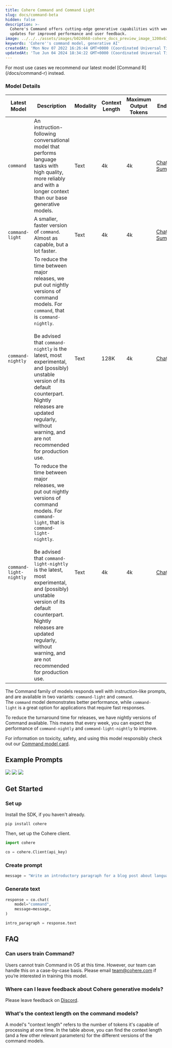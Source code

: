 ```yaml
---
title: Cohere Command and Command Light
slug: docs/command-beta
hidden: false
description: >-
  Cohere's Command offers cutting-edge generative capabilities with weekly
  updates for improved performance and user feedback.
image: ../../../assets/images/b02d668-cohere_docs_preview_image_1200x630_copy.jpg
keywords: 'Cohere''s command model, generative AI'
createdAt: 'Mon Nov 07 2022 16:26:44 GMT+0000 (Coordinated Universal Time)'
updatedAt: 'Tue Jun 04 2024 18:34:22 GMT+0000 (Coordinated Universal Time)'
---
```

<Info title="Note">  
 For most use cases we recommend our latest model [Command R](/docs/command-r) instead.
</Info>


### Model Details
| Latest Model              | Description                                                                                                                                                                                                                                                                                                                                                                                           | Modality               | Context Length | Maximum Output Tokens | Endpoints                                                         |
|---------------------------|-------------------------------------------------------------------------------------------------------------------------------------------------------------------------------------------------------------------------------------------------------------------------------------------------------------------------------------------------------------------------------------------------------|------------------------|----------------|-----------------------|-------------------------------------------------------------------|
| `command`                 | An instruction-following conversational model that performs language tasks with high quality, more reliably and with a longer context than our base generative models.                                                                                                                                                                                                                                |  Text                  | 4k             | 4k                    | [Chat](/reference/chat),  <br/>[Summarize](/reference/summarize)  |
| `command-light`           | A smaller, faster version of `command`. Almost as capable, but a lot faster.                                                                                                                                                                                                                                                                                                                          |  Text                  | 4k             | 4k                    | [Chat](/reference/chat),  <br/>[Summarize](/reference/summarize-2)|
| `command-nightly`         | To reduce the time between major releases, we put out nightly versions of command models. For `command`, that is `command-nightly`.  <br/><br/>Be advised that `command-nightly` is the latest, most experimental, and (possibly) unstable version of its default counterpart. Nightly releases are updated regularly, without warning, and are not recommended for production use.                   |  Text                  | 128K           | 4k                    | [Chat](/reference/chat)                                           |
| `command-light-nightly`   | To reduce the time between major releases, we put out nightly versions of command models. For `command-light`, that is `command-light-nightly`.  <br/><br/>Be advised that `command-light-nightly` is the latest, most experimental, and (possibly) unstable version of its default counterpart. Nightly releases are updated regularly, without warning, and are not recommended for production use. |  Text                  | 4k             | 4k                    | [Chat](/reference/chat)                                           |



The Command family of models responds well with instruction-like prompts, and are available in two variants: `command-light` and `command`. The `command` model demonstrates better performance, while `command-light` is a great option for applications that require fast responses.

To reduce the turnaround time for releases, we have nightly versions of Command available. This means that every week, you can expect the performance of `command-nightly` and `command-light-nightly` to improve.

For information on toxicity, safety, and using this model responsibly check out our [Command model card](https://docs.cohere.com/docs/responsible-use).

## Example Prompts

<img src='../../../assets/images/aae9450-prod_desc.png' />


<img src='../../../assets/images/97a8c22-leetcode.png' />


<img src='../../../assets/images/4bb18de-vendor.png' />


## Get Started

### Set up

Install the SDK, if you haven't already.

`pip install cohere`

Then, set up the Cohere client.

```python PYTHON
import cohere

co = cohere.Client(api_key)
```

### Create prompt

```python PYTHON
message = "Write an introductory paragraph for a blog post about language models."
```

### Generate text

```python PYTHON
response = co.chat(
    model="command",
    message=message,
)

intro_paragraph = response.text
```

## FAQ

### Can users train Command?

Users cannot train Command in OS at this time. However, our team can handle this on a case-by-case basis. Please email [team@cohere.com](mailto:team@cohere.com) if you’re interested in training this model.

### Where can I leave feedback about Cohere generative models?

Please leave feedback on [Discord](https://discord.com/invite/co-mmunity).

### What's the context length on the command models?

A model's "context length" refers to the number of tokens it's capable of processing at one time. In the table above, you can find the context length (and a few other relevant parameters) for the different versions of the command models.

